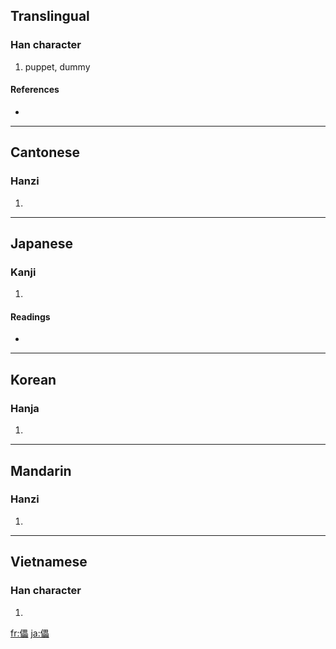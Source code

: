 ==Translingual==

===Han character===
{{Han char|rn=9|rad=人|as=15|sn=17|four=2626<sub>0</sub>|canj=人田田田 (OWWW)}}

# puppet, dummy

====References====
* {{Han ref|kx=0120.160|dkj=01249|dj=0254.140|hdz=10234.060|uh=5121|ud=20769|bh=C077|bd=49271}}

----

==Cantonese==

===Hanzi===
{{yue-hanzi|jyut=|y=leui5}}

# {{defn|Cantonese|sort=人15}}

----

==Japanese==

===Kanji===
{{ja-kanji|grade=|rs=人15}}

# {{defn|Japanese}}

====Readings====
* {{ja-readings|on=[[らい]] (rai)|kun=[[やぶれる]] (yabureru), [[つかれる]] (tsukareru)}}

----

==Korean==

===Hanja===
{{ko-hanja|hangeul=뢰|rv=roe|mr=roe}}

# {{defn|Korean|sort=人15}}

----

==Mandarin==

===Hanzi===
{{cmn-hanzi|pin=[[lěi]] ([[lei3]])|wg=lei<sup>3</sup>}}

# {{defn|Mandarin|sort=人15}}

----

==Vietnamese==

===Han character===
{{vi-hantu|[[lỗi]]|rs=人15}}

# {{defn|Vietnamese|sort=人15}}

[[fr:儡]]
[[ja:儡]]
